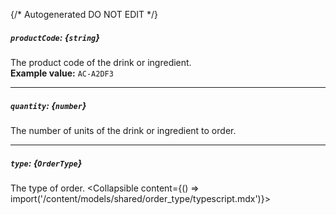 {/* Autogenerated DO NOT EDIT  */}

##### `productCode`: *{`string`}*
The product code of the drink or ingredient.
<br/>
**Example value:** `AC-A2DF3`

---
##### `quantity`: *{`number`}*
The number of units of the drink or ingredient to order.

---
##### `type`: *{`OrderType`}*
The type of order.
<Collapsible content={() => import('/content/models/shared/order_type/typescript.mdx')}>
</Collapsible>

